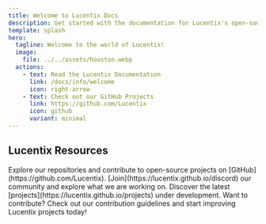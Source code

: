 ```yaml
---
title: Welcome to Lucentix Docs
description: Get started with the documentation for Lucentix's open-source projects.
template: splash
hero:
  tagline: Welcome to the world of Lucentix!
  image:
    file: ../../assets/houston.webp
  actions:
    - text: Read the Lucentix Documentation
      link: /docs/info/welcome
      icon: right-arrow
    - text: Check out our GitHub Projects
      link: https://github.com/Lucentix
      icon: github
      variant: minimal
---
```



## Lucentix Resources

<CardGrid stagger>
	<Card title="Lucentix GitHub" icon="github">
		Explore our repositories and contribute to open-source projects on [GitHub](https://github.com/Lucentix).
	</Card>
	<Card title="Lucentix Community" icon="discord">
		[Join](https://lucentix.github.io/discord) our community and explore what we are working on.
	</Card>
	<Card title="Lucentix Projects" icon="list-format">
		Discover the latest [projects](https://lucentix.github.io/projects) under development.
	</Card>
	<Card title="Contribute" icon="heart">
		Want to contribute? Check out our contribution guidelines and start improving Lucentix projects today!
	</Card>
</CardGrid>
